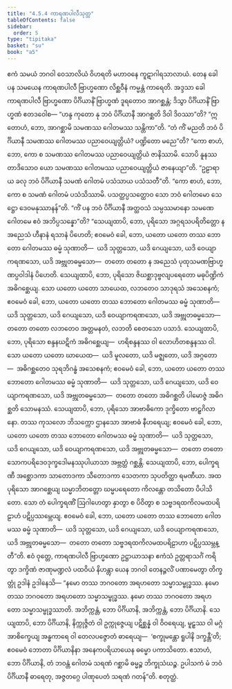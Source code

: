 ```yaml
---
title: "4.5.4 ကာရဏပါလီသုတ္တ"
tableOfContents: false
sidebar:
  order: 5
type: "tipitaka"
basket: "su"
book: "a5"
---
```



<DynamicBreadcrumb />

<Division number="194" book="a5">

<Paragraph number="1135" book="a5">
ဧကံ သမယံ ဘဂဝါ ဝေသာလိယံ ဝိဟရတိ မဟာဝနေ ကူဋာဂါရသာလာယံ. တေန ခေါ ပန သမယေန ကာရဏပါလီ ဗြာဟ္မဏော လိစ္ဆဝီနံ ကမ္မန္တံ ကာရေတိ. အဒ္ဒသာ ခေါ ကာရဏပါလီ ဗြာဟ္မဏော ပိင်္ဂိယာနိံ ဗြာဟ္မဏံ ဒူရတောဝ အာဂစ္ဆန္တံ; ဒိသွာ ပိင်္ဂိယာနိံ ဗြာဟ္မဏံ ဧတဒဝေါစ—
</Paragraph>

<Paragraph number="1136" book="a5">
“ဟန္ဒ ကုတော နု ဘဝံ ပိင်္ဂိယာနီ အာဂစ္ဆတိ ဒိဝါ ဒိဝဿာ”တိ? “ဣတောဟံ, ဘော, အာဂစ္ဆာမိ သမဏဿ ဂေါတမဿ သန္တိကာ”တိ. “တံ ကိံ မညတိ ဘဝံ ပိင်္ဂိယာနီ သမဏဿ ဂေါတမဿ ပညာဝေယျတ္တိယံ? ပဏ္ဍိတော မညေ”တိ? “ကော စာဟံ, ဘော, ကော စ သမဏဿ ဂေါတမဿ ပညာဝေယျတ္တိယံ ဇာနိဿာမိ. သောပိ နူနဿ တာဒိသောဝ ယော သမဏဿ ဂေါတမဿ ပညာဝေယျတ္တိယံ ဇာနေယျာ”တိ. “ဥဠာရာယ ခလု ဘဝံ ပိင်္ဂိယာနီ သမဏံ ဂေါတမံ ပသံသာယ ပသံသတီ”တိ. “ကော စာဟံ, ဘော, ကော စ သမဏံ ဂေါတမံ ပသံသိဿာမိ. ပသတ္ထပ္ပသတ္ထောဝ သော ဘဝံ ဂေါတမော သေဋ္ဌော ဒေဝမနုဿာနန်”တိ. “ကိံ ပန ဘဝံ ပိင်္ဂိယာနီ အတ္ထဝသံ သမ္ပဿမာနော သမဏေ ဂေါတမေ ဧဝံ အဘိပ္ပသန္နော”တိ?
</Paragraph>

<Paragraph number="1137" book="a5">
“သေယျထာပိ, ဘော, ပုရိသော အဂ္ဂရသပရိတိတ္တော န အညေသံ ဟီနာနံ ရသာနံ ပိဟေတိ; ဧဝမေဝံ ခေါ, ဘော, ယတော ယတော တဿ ဘောတော ဂေါတမဿ ဓမ္မံ သုဏာတိ—  ယဒိ သုတ္တသော, ယဒိ ဂေယျသော, ယဒိ ဝေယျာကရဏသော, ယဒိ အဗ္ဘုတဓမ္မသော—  တတော တတော န အညေသံ ပုထုသမဏဗြာဟ္မဏပ္ပဝါဒါနံ ပိဟေတိ.
</Paragraph>

<Paragraph number="1138" book="a5">
သေယျထာပိ, ဘော, ပုရိသော ဇိဃစ္ဆာဒုဗ္ဗလျပရေတော မဓုပိဏ္ဍိကံ အဓိဂစ္ဆေယျ. သော ယတော ယတော သာယေထ, လဘတေဝ သာဒုရသံ အသေစနကံ; ဧဝမေဝံ ခေါ, ဘော, ယတော ယတော တဿ ဘောတော ဂေါတမဿ ဓမ္မံ သုဏာတိ—  ယဒိ သုတ္တသော, ယဒိ ဂေယျသော, ယဒိ ဝေယျာကရဏသော, ယဒိ အဗ္ဘုတဓမ္မသော—  တတော တတော လဘတေဝ အတ္တမနတံ, လဘတိ စေတသော ပသာဒံ.
</Paragraph>

<Paragraph number="1139" book="a5">
သေယျထာပိ, ဘော, ပုရိသော စန္ဒနဃဋိကံ အဓိဂစ္ဆေယျ—  ဟရိစန္ဒနဿ ဝါ လောဟိတစန္ဒနဿ ဝါ. သော ယတော ယတော ဃာယေထ—  ယဒိ မူလတော, ယဒိ မဇ္ဈတော, ယဒိ အဂ္ဂတော—  အဓိဂစ္ဆတေဝ သုရဘိဂန္ဓံ အသေစနကံ; ဧဝမေဝံ ခေါ, ဘော, ယတော ယတော တဿ ဘောတော ဂေါတမဿ ဓမ္မံ သုဏာတိ—  ယဒိ သုတ္တသော, ယဒိ ဂေယျသော, ယဒိ ဝေယျာကရဏသော, ယဒိ အဗ္ဘုတဓမ္မသော—  တတော တတော အဓိဂစ္ဆတိ ပါမောဇ္ဇံ အဓိဂစ္ဆတိ သောမနဿံ.
</Paragraph>

<Paragraph number="1140" book="a5">
သေယျထာပိ, ဘော, ပုရိသော အာဗာဓိကော ဒုက္ခိတော ဗာဠှဂိလာနော. တဿ ကုသလော ဘိသက္ကော ဌာနသော အာဗာဓံ နီဟရေယျ; ဧဝမေဝံ ခေါ, ဘော, ယတော ယတော တဿ ဘောတော ဂေါတမဿ ဓမ္မံ သုဏာတိ—  ယဒိ သုတ္တသော, ယဒိ ဂေယျသော, ယဒိ ဝေယျာကရဏသော, ယဒိ အဗ္ဘုတဓမ္မသော—  တတော တတော သောကပရိဒေဝဒုက္ခဒေါမနဿုပါယာသာ အဗ္ဘတ္ထံ ဂစ္ဆန္တိ.
</Paragraph>

<Paragraph number="1141" book="a5">
သေယျထာပိ, ဘော, ပေါက္ခရဏီ အစ္ဆောဒကာ သာတောဒကာ သီတောဒကာ သေတကာ သုပတိတ္ထာ ရမဏီယာ. အထ ပုရိသော အာဂစ္ဆေယျ ဃမ္မာဘိတတ္တော ဃမ္မပရေတော ကိလန္တော တသိတော ပိပါသိတော. သော တံ ပေါက္ခရဏိံ ဩဂါဟေတွာ နှာတွာ စ ပိဝိတွာ စ သဗ္ဗဒရထကိလမထပရိဠာဟံ ပဋိပ္ပဿမ္ဘေယျ. ဧဝမေဝံ ခေါ, ဘော, ယတော ယတော တဿ ဘောတော ဂေါတမဿ ဓမ္မံ သုဏာတိ—  ယဒိ သုတ္တသော, ယဒိ ဂေယျသော, ယဒိ ဝေယျာကရဏသော, ယဒိ အဗ္ဘုတဓမ္မသော—  တတော တတော သဗ္ဗဒရထကိလမထပရိဠာဟာ ပဋိပ္ပဿမ္ဘန္တီ”တိ.
</Paragraph>

<Paragraph number="1142" book="a5">
ဧဝံ ဝုတ္တေ, ကာရဏပါလီ ဗြာဟ္မဏော ဥဋ္ဌာယာသနာ ဧကံသံ ဥတ္တရာသင်္ဂံ ကရိတွာ ဒက္ခိဏံ ဇာဏုမဏ္ဍလံ ပထဝိယံ နိဟန္တွာ ယေန ဘဂဝါ တေနဉ္ဇလိံ ပဏာမေတွာ တိက္ခတ္တုံ ဥဒါနံ ဥဒါနေသိ—
</Paragraph>

<Paragraph number="1143" book="a5">
“နမော တဿ ဘဂဝတော အရဟတော သမ္မာသမ္ဗုဒ္ဓဿ.
</Paragraph>

<Paragraph number="1144" book="a5">
နမော တဿ ဘဂဝတော အရဟတော သမ္မာသမ္ဗုဒ္ဓဿ.
</Paragraph>

<Paragraph number="1145" book="a5">
နမော တဿ ဘဂဝတော အရဟတော သမ္မာသမ္ဗုဒ္ဓဿာတိ.
</Paragraph>

<Paragraph number="1146" book="a5">
အဘိက္ကန္တံ, ဘော ပိင်္ဂိယာနိ, အဘိက္ကန္တံ, ဘော ပိင်္ဂိယာနိ. သေယျထာပိ, ဘော ပိင်္ဂိယာနိ, နိက္ကုဇ္ဇိတံ ဝါ ဥက္ကုဇ္ဇေယျ ပဋိစ္ဆန္နံ ဝါ ဝိဝရေယျ, မူဠှဿ ဝါ မဂ္ဂံ အာစိက္ခေယျ အန္ဓကာရေ ဝါ တေလပဇ္ဇောတံ ဓာရေယျ—  ‘စက္ခုမန္တော ရူပါနိ ဒက္ခန္တီ’တိ; ဧဝမေဝံ ဘောတာ ပိင်္ဂိယာနိနာ အနေကပရိယာယေန ဓမ္မော ပကာသိတော. ဧသာဟံ, ဘော ပိင်္ဂိယာနိ, တံ ဘဝန္တံ ဂေါတမံ သရဏံ ဂစ္ဆာမိ ဓမ္မဉ္စ ဘိက္ခုသံဃဉ္စ. ဥပါသကံ မံ ဘဝံ ပိင်္ဂိယာနီ ဓာရေတု, အဇ္ဇတဂ္ဂေ ပါဏုပေတံ သရဏံ ဂတန်”တိ.

</Paragraph>
</Division>

<Paragraph number="1147" type="center" book="a5">
စတုတ္ထံ.
</Paragraph>